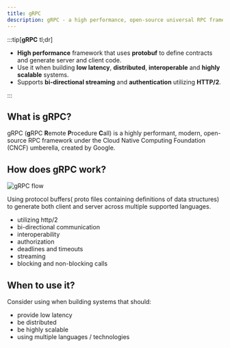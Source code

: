 ```yaml
---
title: gRPC
description: gRPC - a high performance, open-source universal RPC framework
---
```


:::tip[**gRPC** tl;dr]

-   **High performance** framework that uses **protobuf** to define contracts and generate server and client code.
-   Use it when building **low latency**, **distributed**, **interoperable** and **highly scalable** systems.
-   Supports **bi-directional streaming** and **authentication** utilizing **HTTP/2**.

:::

## What is gRPC?

gRPC (**g**RPC **R**emote **P**rocedure **C**all) is a highly performant, modern, open-source RPC framework under the Cloud Native Computing Foundation (CNCF) umberella, created by Google.<br/>

## How does gRPC work?

![gRPC flow](../../../../assets/gRPC/gRPC.png)

Using protocol buffers( proto files containing definitions of data structures) to generate both client and server across multiple supported languages.

-   utilizing http/2
-   bi-directional communication
-   interoperability
-   authorization
-   deadlines and timeouts
-   streaming
-   blocking and non-blocking calls

## When to use it?

Consider using when building systems that should:

-   provide low latency
-   be distributed
-   be highly scalable
-   using multiple languages / technologies
